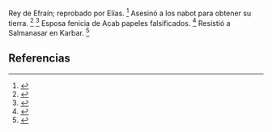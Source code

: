 Rey de Efraín; reprobado por Elías. <ref>{{lib|LU|123|5|12}}</ref> Asesinó a los nabot para obtener su tierra. <ref>{{lib|LU|97|3|6}}</ref> <ref>{{lib|LU|97|9|19}}</ref> Esposa fenicia de Acab papeles falsificados. <ref>{{lib|LU|97|9|19}}</ref> Resistió a Salmanasar en Karbar. <ref>{{lib|LU|97|9|18}}</ref> 

== Referencias ==

<references />
